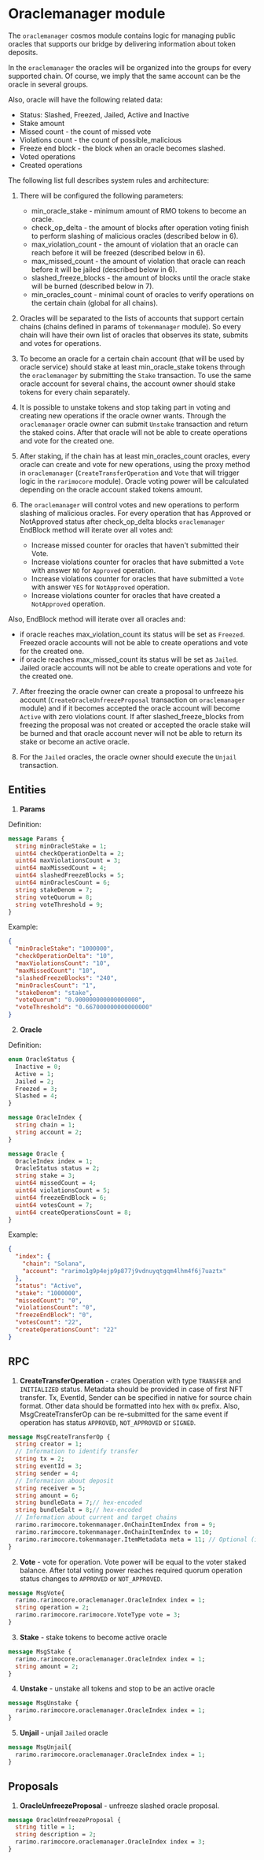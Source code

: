 ---
---

# Oraclemanager module

The `oraclemanager` cosmos module contains logic for managing public oracles that supports our bridge by delivering
information about token deposits.

In the `oraclemanager` the oracles will be organized into the groups for every supported chain.
Of course, we imply that the same account can be the oracle in several groups.

Also, oracle will have the following related data:

- Status: Slashed, Freezed, Jailed, Active and Inactive
- Stake amount
- Missed count - the count of missed vote
- Violations count - the count of possible_malicious
- Freeze end block - the block when an oracle becomes slashed.
- Voted operations
- Created operations

The following list full describes system rules and architecture:

1. There will be configured the following parameters:

   - min_oracle_stake - minimum amount of RMO tokens to become an oracle.
   - check_op_delta - the amount of blocks after operation voting finish to perform slashing of malicious oracles (described below in 6).
   - max_violation_count - the amount of violation that an oracle can reach before it will be freezed (described below in 6).
   - max_missed_count - the amount of violation that oracle can reach before it will be jailed (described below in 6).
   - slashed_freeze_blocks - the amount of blocks until the oracle stake will be burned (described below in 7).
   - min_oracles_count - minimal count of oracles to verify operations on the certain chain (global for all chains).

2. Oracles will be separated to the lists of accounts that support certain chains (chains defined in params of `tokenmanager` module).
   So every chain will have their own list of oracles that observes its state, submits and votes for operations.

3. To become an oracle for a certain chain account (that will be used by oracle service) should stake
   at least min_oracle_stake tokens through the `oraclemanager` by submitting the `Stake` transaction.
   To use the same oracle account for several chains, the account owner should stake tokens for every chain separately.

4. It is possible to unstake tokens and stop taking part in voting and creating new operations if the oracle owner wants.
   Through the `oraclemanager` oracle owner can submit `Unstake` transaction and return the staked coins.
   After that oracle will not be able to create operations and vote for the created one.

5. After staking, if the chain has at least min_oracles_count oracles, every oracle can create and vote for new operations,
   using the proxy method in `oraclemanager` (`CreateTransferOperation` and `Vote` that will trigger logic in the `rarimocore` module).
   Oracle voting power will be calculated depending on the oracle account staked tokens amount.

6. The `oraclemanager` will control votes and new operations to perform slashing of malicious oracles.
   For every operation that has Approved or NotApproved status after check_op_delta blocks `oraclemanager` EndBlock method will iterate over all votes and:
   - Increase missed counter for oracles that haven't submitted their Vote.
   - Increase violations counter for oracles that have submitted a `Vote` with answer `NO` for `Approved` operation.
   - Increase violations counter for oracles that have submitted a `Vote` with answer `YES` for `NotApproved` operation.
   - Increase violations counter for oracles that have created a `NotApproved` operation.

Also, EndBlock method will iterate over all oracles and:

- if oracle reaches max_violation_count its status will be set as `Freezed`. Freezed oracle accounts will not be able to create operations and vote for the created one.
- if oracle reaches max_missed_count its status will be set as `Jailed`. Jailed oracle accounts will not be able to create operations and vote for the created one.

7. After freezing the oracle owner can create a proposal to unfreeze his account
   (`CreateOracleUnfreezeProposal` transaction on `oraclemanager` module) and if it becomes accepted the oracle account
   will become `Active` with zero violations count.
   If after slashed_freeze_blocks from freezing the proposal was not created or
   accepted the oracle stake will be burned and that oracle account never will not be able to return its stake or
   become an active oracle.

8. For the `Jailed` oracles, the oracle owner should execute the `Unjail` transaction.

## Entities

1. **Params**

Definition:

```protobuf
message Params {
  string minOracleStake = 1;
  uint64 checkOperationDelta = 2;
  uint64 maxViolationsCount = 3;
  uint64 maxMissedCount = 4;
  uint64 slashedFreezeBlocks = 5;
  uint64 minOraclesCount = 6;
  string stakeDenom = 7;
  string voteQuorum = 8;
  string voteThreshold = 9;
}
```

Example:

```json
{
  "minOracleStake": "1000000",
  "checkOperationDelta": "10",
  "maxViolationsCount": "10",
  "maxMissedCount": "10",
  "slashedFreezeBlocks": "240",
  "minOraclesCount": "1",
  "stakeDenom": "stake",
  "voteQuorum": "0.900000000000000000",
  "voteThreshold": "0.667000000000000000"
}
```

2. **Oracle**

Definition:

```protobuf
enum OracleStatus {
  Inactive = 0;
  Active = 1;
  Jailed = 2;
  Freezed = 3;
  Slashed = 4;
}

message OracleIndex {
  string chain = 1;
  string account = 2;
}

message Oracle {
  OracleIndex index = 1;
  OracleStatus status = 2;
  string stake = 3;
  uint64 missedCount = 4;
  uint64 violationsCount = 5;
  uint64 freezeEndBlock = 6;
  uint64 votesCount = 7;
  uint64 createOperationsCount = 8;
}
```

Example:

```json
{
  "index": {
    "chain": "Solana",
    "account": "rarimo1g9p4ejp9p877j9vdnuyqtgqm4lhm4f6j7uaztx"
  },
  "status": "Active",
  "stake": "1000000",
  "missedCount": "0",
  "violationsCount": "0",
  "freezeEndBlock": "0",
  "votesCount": "22",
  "createOperationsCount": "22"
}
```

## RPC

1. **CreateTransferOperation** - crates Operation with type `TRANSFER` and `INITIALIZED` status.
   Metadata should be provided in case of first NFT transfer. Tx, EventId, Sender can be specified in native for source chain format.
   Other data should be formatted into hex with `0x` prefix.
   Also, MsgCreateTransferOp can be re-submitted for the same event if operation has status `APPROVED`, `NOT_APPROVED` or `SIGNED`.

```protobuf
message MsgCreateTransferOp {
  string creator = 1;
  // Information to identify transfer
  string tx = 2;
  string eventId = 3;
  string sender = 4;
  // Information about deposit
  string receiver = 5;
  string amount = 6;
  string bundleData = 7;// hex-encoded
  string bundleSalt = 8;// hex-encoded
  // Information about current and target chains
  rarimo.rarimocore.tokenmanager.OnChainItemIndex from = 9;
  rarimo.rarimocore.tokenmanager.OnChainItemIndex to = 10;
  rarimo.rarimocore.tokenmanager.ItemMetadata meta = 11; // Optional (if item currently does not exists)
}
```

2. **Vote** - vote for operation. Vote power will be equal to the voter staked balance. After total voting power reaches
   required quorum operation status changes to `APPROVED` or `NOT_APPROVED`.

```protobuf
message MsgVote{
  rarimo.rarimocore.oraclemanager.OracleIndex index = 1;
  string operation = 2;
  rarimo.rarimocore.rarimocore.VoteType vote = 3;
}
```

3. **Stake** - stake tokens to become active oracle

```protobuf
message MsgStake {
  rarimo.rarimocore.oraclemanager.OracleIndex index = 1;
  string amount = 2;
}
```

4. **Unstake** - unstake all tokens and stop to be an active oracle

```protobuf
message MsgUnstake {
  rarimo.rarimocore.oraclemanager.OracleIndex index = 1;
}
```

5. **Unjail** - unjail `Jailed` oracle

```protobuf
message MsgUnjail{
  rarimo.rarimocore.oraclemanager.OracleIndex index = 1;
}
```

## Proposals

1. **OracleUnfreezeProposal** - unfreeze slashed oracle proposal.

```protobuf
message OracleUnfreezeProposal {
  string title = 1;
  string description = 2;
  rarimo.rarimocore.oraclemanager.OracleIndex index = 3;
}
```
